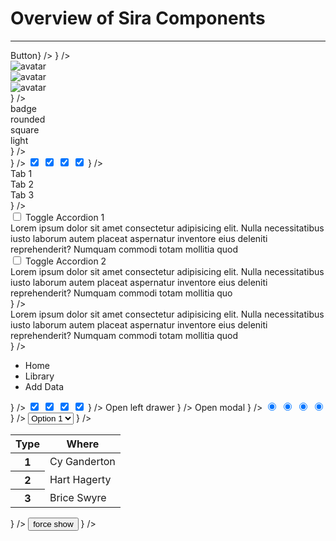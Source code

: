 
# Overview of Sira Components

---

<div className="grid grid-cols-2 gap-4">
  <ComponentOverviewCard
    name={"Button"}
    href={"button"}
    component={<button className="btn solid success">Button</button>}
  />
  <ComponentOverviewCard
    name={"Input"}
    href={"input"}
    component={
      <input
        className="!input solid warn"
        placeholder={"sira input component"}
      />
    }
  />
  <ComponentOverviewCard
    name={"Avatar"}
    href={"avatar"}
    component={
      <>
        <div className="avatar">
          <img
            alt="avatar"
            src="https://i.pravatar.cc/300?u=fake@pravatar.com"
          />
        </div>
        <div className="avatar square">
          <img
            alt="avatar"
            src="https://i.pravatar.cc/150?u=fake@pravatar.com"
          />
        </div>
        <div className="avatar ring danger">
          <img
            alt="avatar"
            src="https://i.pravatar.cc/150?u=fake@pravatar.com"
          />
        </div>
      </>
    }
  />
  <ComponentOverviewCard
    name={"Badge"}
    href={"badge"}
    component={
      <>
        <div className="badge solid success">badge</div>
        <div className="badge solid success rounded">rounded</div>
        <div className="badge solid success square">square</div>
        <div className="badge light success">light</div>
      </>
    }
  />
  <ComponentOverviewCard
    name={"Loader"}
    href={"loader"}
    component={
      <>
        <div className="loader bw">
          <div className="bar-bounce"></div>
        </div>
        <div className="loader bw">
          <div className="spin"></div>
        </div>
        <div className="loader bw">
          <div className="flow-cross"></div>
        </div>
        <div className="loader bw">
          <div className="ping-wave"></div>
        </div>
        <div className="loader bw">
          <div className="dot-flash"></div>
        </div>
      </>
    }
  />
  <ComponentOverviewCard
    name={"Switch"}
    href={"switch"}
    component={
      <>
        <input checked className="switch bw" type="checkbox" />
        <input checked className="switch success" type="checkbox" />
        <input checked className="switch warn" type="checkbox" />
        <input checked className="switch danger" type="checkbox" />
      </>
    }
  />
  <ComponentOverviewCard
    name={"Tabs"}
    href={"tabs"}
    component={
      <>
        <div className="tabs boxed danger pill">
          <div className="tab p-4">Tab 1</div>
          <div className="tab p-4">Tab 2</div>
          <div className="tab active p-4">Tab 3</div>
        </div>
      </>
    }
  />
  <ComponentOverviewCard
    name={"Accordion"}
    href={"accordion"}
    component={
      <>
        <div className="accordion-group bordered success">
          <div className="accordion">
            <input
              className="toggle"
              id="accordion-bordered-success-1"
              type="checkbox"
            />
            <label className="title" form="accordion-bordered-success-1">
              Toggle Accordion 1
            </label>
            <div className="content">
              <div className="min-h-0">
                Lorem ipsum dolor sit amet consectetur adipisicing elit. Nulla
                necessitatibus iusto laborum autem placeat aspernatur inventore
                eius deleniti reprehenderit? Numquam commodi totam mollitia quod
              </div>
            </div>
          </div>
          <div className="accordion">
            <input
              className="toggle"
              id="accordion-bordered-success-2"
              type="checkbox"
            />
            <label className="title" form="accordion-bordered-success-2">
              Toggle Accordion 2
            </label>
            <div className="content">
              <div className="min-h-0">
                Lorem ipsum dolor sit amet consectetur adipisicing elit. Nulla
                necessitatibus iusto laborum autem placeat aspernatur inventore
                eius deleniti reprehenderit? Numquam commodi totam mollitia quo
              </div>
            </div>
          </div>
        </div>
      </>
    }
  />
  <ComponentOverviewCard
    name={"Prompt"}
    href={"prompt"}
    component={
      <>
        <div className="prompt success">
          <div className="content">
            Lorem ipsum dolor sit amet consectetur adipisicing elit. Nulla
            necessitatibus iusto laborum autem placeat aspernatur inventore eius
            deleniti reprehenderit? Numquam commodi totam mollitia quod
          </div>
        </div>
      </>
    }
  />
  <ComponentOverviewCard
    name={"Breadcrumbs"}
    href={"breadcrumbs"}
    component={
      <>
        <div className="breadcrumbs bw">
          <ul>
            <li>Home</li>
            <li>Library</li>
            <li>Add Data</li>
          </ul>
        </div>
      </>
    }
  />
  <ComponentOverviewCard
    name={"Checkbox"}
    href={"checkbox"}
    component={
      <>
        <input checked className="bw checkbox" type="checkbox" />
        <input checked className="success checkbox" type="checkbox" />
        <input checked className="warn checkbox" type="checkbox" />
        <input checked className="danger checkbox" type="checkbox" />
      </>
    }
  />
  <ComponentOverviewCard
    name={"Drawer"}
    href={"drawer"}
    component={
      <>
        <label className="btn solid danger w-fit">Open left drawer</label>
      </>
    }
  />
  <ComponentOverviewCard
    name={"Modal"}
    href={"modal"}
    component={
      <>
        <label className="btn solid warn w-fit">Open modal</label>
      </>
    }
  />
  <ComponentOverviewCard
    name={"Radio"}
    href={"radio"}
    component={
      <>
        <input checked className="radio success" type="radio" />
        <input checked className="radio warn" type="radio" />
        <input checked className="radio danger" type="radio" />
        <input checked className="radio bw" type="radio" />
      </>
    }
  />
  <ComponentOverviewCard
    name={"Select"}
    href={"select"}
    component={
      <>
        <select className="select success">
          <option>Option 1</option>
          <option>Option 2</option>
          <option>Option 3</option>
        </select>
      </>
    }
  />
  <ComponentOverviewCard
    name={"Table"}
    href={"table"}
    component={
      <>
        <table className="!table success">
          <thead>
            <tr>
              <th>Type</th>
              <th>Where</th>
            </tr>
          </thead>
          <tbody>
            <tr>
              <th>1</th>
              <td>Cy Ganderton</td>
            </tr>
            <tr>
              <th>2</th>
              <td>Hart Hagerty</td>
            </tr>
            <tr>
              <th>3</th>
              <td>Brice Swyre</td>
            </tr>
          </tbody>
        </table>
      </>
    }
  />
  <ComponentOverviewCard
    name={"Tooltip"}
    href={"tooltip"}
    component={
      <>
        <span className="tooltip danger right show" data-tooltip="hello">
          <button className="btn solid">force show</button>
        </span>
      </>
    }
  />
</div>
